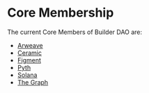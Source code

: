 
# Core Membership

The current Core Members of Builder DAO are:

- [Arweave](https://arweave.org)
- [Ceramic](https://ceramic.network)
- [Figment](https://figment.io)
- [Pyth](https://pyth.network)
- [Solana](https://solana.com)
- [The Graph](https://thegraph.com)

<Authors path="apps/docs/pages/membership/core-membership.mdx" />

